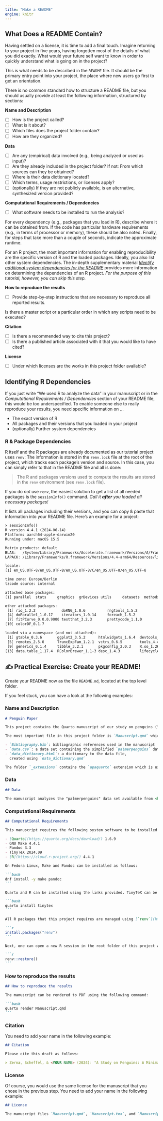 ```yaml
---
title: "Make a README"
engine: knitr
---
```


## What Does a README Contain?

Having settled on a license, it is time to add a final touch.
Imagine returning to your project in five years,
having forgotten most of the details of what you did exactly.
What would your future self want to know in order to quickly understand
what is going on in the project? 

This is what needs to be described in the `README` file.
It should be the primary entry point into your project,
the place where new users go first to get an orientation.

There is no common standard how to structure a README file,
but you should usually provide at least the following information,
structured by sections:

**Name and Description**

- [ ] How is the project called?
- [ ] What is it about?
- [ ] Which files does the project folder contain?
- [ ] How are they organized?

**Data**

- [ ] Are any (empirical) data involved (e.g., being analyzed or used as input)?
- [ ] Are they already included in the project folder? If not: From which sources can they be obtained?
- [ ] Where is their data dictionary located?
- [ ] Which terms, usage restrictions, or licenses apply?
- [ ] (optionally) If they are not publicly available, is an alternative, synthesized version provided?

**Computational Requirements / Dependencies**

- [ ] What software needs to be installed to run the analysis?

For every dependency (e.g., packages that you load in R), describe where it can be obtained from.
If the code has particular hardware requirements
(e.g., in terms of processor or memory), these should be also noted.
Finally, for steps that take more than a couple of seconds,
indicate the approximate runtime.

For an R project, the most important information for enabling reproducibility are the specific version of R and the loaded packages. Ideally, you also list other system dependencies. The in-depth supplementary material [*Identify additional system dependencies for the README*](/in_depth_material/other_dependencies.qmd) provides more information on determining the dependencies of an R project.
*For the purpose of this tutorial, however, you can skip this step.*

**How to reproduce the results**

- [ ] Provide step-by-step instructions that are necessary to reproduce all reported results.

Is there a master script or a particular order in which any scripts need to be executed?

**Citation**

- [ ] Is there a recommended way to cite this project?
- [ ] Is there a published article associated with it that you would like to have cited?

**License**

- [ ] Under which licenses are the works in this project folder available?



## Identifying R Dependencies

If you just write "We used R to analyze the data" in your manuscript or in the *Computational Requirements / Dependencies* section of your README file, this would be too underspecified. To enable someone else to really reproduce your results, you need specific information on ...

- The exact version of R
- All packages and their versions that you loaded in your project
- (optionally) Further system dependencies

### R & Package Dependencies

R itself and the R packages are already documented as our tutorial project uses `renv`: The information is stored in the `renv.lock` file at the root of the project, which tracks each package’s version and source. In this case, you can simply refer to that in the README file and all is done:

> The R and packages versions used to compute the results are stored in the `renv` environment (see `renv.lock` file).

If you do *not* use `renv`, the easiest solution to get a list of all needed packages is the `sessionInfo()` command. *Call it **after** you loaded all necessary packages!*

It lists all packages including their versions, and you can copy & paste that information into your README file. Here's an example for a project:

```txt
> sessionInfo()
R version 4.4.1 (2024-06-14)
Platform: aarch64-apple-darwin20
Running under: macOS 15.5

Matrix products: default
BLAS:   /System/Library/Frameworks/Accelerate.framework/Versions/A/Frameworks/vecLib.framework/Versions/A/libBLAS.dylib 
LAPACK: /Library/Frameworks/R.framework/Versions/4.4-arm64/Resources/lib/libRlapack.dylib;  LAPACK version 3.12.0

locale:
[1] en_US.UTF-8/en_US.UTF-8/en_US.UTF-8/C/en_US.UTF-8/en_US.UTF-8

time zone: Europe/Berlin
tzcode source: internal

attached base packages:
[1] parallel  stats     graphics  grDevices utils     datasets  methods   base     

other attached packages:
 [1] rio_1.2.2            doRNG_1.8.6          rngtools_1.5.2      
 [4] doParallel_1.0.17    iterators_1.0.14     foreach_1.5.2       
 [7] fitPCurve_0.0.0.9000 testthat_3.2.3       prettycode_1.1.0    
[10] colorDF_0.1.7       

loaded via a namespace (and not attached):
 [1] gtable_0.3.6       ggplot2_3.5.2      htmlwidgets_1.6.4  devtools_2.4.5    
 [5] remotes_2.5.0      TruncExpFam_1.2.1  vctrs_0.6.5        tools_4.4.1       
 [9] generics_0.1.4     tibble_3.2.1       pkgconfig_2.0.3    R.oo_1.26.0       
[13] data.table_1.17.4  RColorBrewer_1.1-3 desc_1.4.3         lifecycle_1.0.4 
```


## ✍️ Practical Exercise: Create your README!

Create your README now as the file `README.md`, located at the top level folder.

If you feel stuck, you can have a look at the following examples:

::: {#tip-name-description .callout-tip collapse="true"}
### Name and Description

```.md
# Penguin Paper

This project contains the Quarto manuscript of our study on penguins ("Manuscript.qmd"). It is written in R and uses `renv` to track its dependencies.

The most important file in this project folder is `Manuscript.qmd` which contains the text of the article as well as the code for its computations. It is accompanied by the following files:

- `Bibliography.bib`: bibliographic references used in the manuscript
- `data.csv`: a data set containing the simplified `palmerpenguins` data
- `data_dictionary.html`: a dictionary to the data file,
  created using `data_dictionary.qmd`

The folder `_extensions` contains the `apaquarto` extension which is used to typeset the PDF according to APA guidelines.
```
:::

::: {#tip-data .callout-tip collapse="true"}
### Data

```.md
## Data

The manuscript analyzes the "palmerpenguins" data set available from <https://cran.r-project.org/package=palmerpenguins>. The data is stored as "data.csv" and documented in the file "data_dictionary.html". It is made available under CC0 1.0.
```
:::

::: {#tip-computational-requirements .callout-tip collapse="true"}
### Computational Requirements

``````.md
## Computational Requirements

This manuscript requires the following system software to be installed. In addition, we provide the version numbers this manuscript has last been run with:

- [Quarto](https://quarto.org/docs/download/) 1.6.9
- GNU Make 4.4.1
- Pandoc 3.3
- TinyTeX 2024.09
- [R](https://cloud.r-project.org/) 4.4.1

On Fedora Linux, Make and Pandoc can be installed as follows:

```bash
dnf install -y make pandoc
```

Quarto and R can be installed using the links provided. TinyTeX can be installed using Quarto by entering the following into the terminal:

```bash
quarto install tinytex
```

All R packages that this project requires are managed using [`renv`](https://cran.r-project.org/package=renv). Therefore, `renv` needs to be installed first, by entering the following in the R console:

```r
install.packages("renv")
```

Next, one can open a new R session in the root folder of this project and run the following command, which should install all required R packages at their recorded versions:

```r
renv::restore()
```
``````
:::

::: {#tip-how-to-reproduce .callout-tip collapse="true"}
### How to reproduce the results

`````.md
## How to reproduce the results

The manuscript can be rendered to PDF using the following command:

```bash
quarto render Manuscript.qmd
```
``````
:::



::: {#tip-citation .callout-tip collapse="true"}
### Citation

You need to add your name in the following example:

```.md
## Citation

Please cite this draft as follows:

> Zerna, Scheffel, & <YOUR NAME> (2024): "A Study on Penguins: A Minimal Reproducible Example". Unpublished manuscript.
```
:::

::: {#tip-citation .callout-tip collapse="true"}
### License

Of course, you would use the same license for the manuscript that you chose in the previous step. You need to add your name in the following example:

```.md
## License

The manuscript files `Manuscript.qmd`, `Manuscript.tex`, and `Manuscript.pdf` by Josephine Zerna, Christoph Scheffel, and <YOUR NAME> are available under [CC\ BY-SA\ 4.0](https://creativecommons.org/licenses/by-sa/4.0/). For further copyright information, see `LICENSE.txt`.
```
:::
